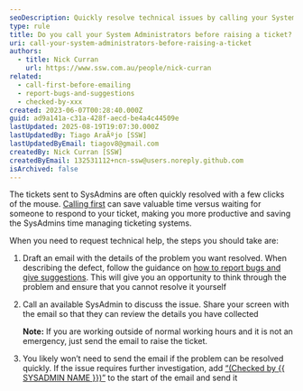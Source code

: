 ```yaml
---
seoDescription: Quickly resolve technical issues by calling your System Administrators before raising a ticket, saving time and increasing productivity.
type: rule
title: Do you call your System Administrators before raising a ticket?
uri: call-your-system-administrators-before-raising-a-ticket
authors:
  - title: Nick Curran
    url: https://www.ssw.com.au/people/nick-curran
related:
  - call-first-before-emailing
  - report-bugs-and-suggestions
  - checked-by-xxx
created: 2023-06-07T00:28:40.000Z
guid: ad9a141a-c31a-428f-aecd-be4a4c44509e
lastUpdated: 2025-08-19T19:07:30.000Z
lastUpdatedBy: Tiago AraÃºjo [SSW]
lastUpdatedByEmail: tiagov8@gmail.com
createdBy: Nick Curran [SSW]
createdByEmail: 132531112+ncn-ssw@users.noreply.github.com
isArchived: false
---
```


The tickets sent to SysAdmins are often quickly resolved with a few clicks of the mouse. [Calling first](/call-first-before-emailing) can save valuable time versus waiting for someone to respond to your ticket, making you more productive and saving the SysAdmins time managing ticketing systems.

When you need to request technical help, the steps you should take are:

1. Draft an email with the details of the problem you want resolved. When describing the defect, follow the guidance on [how to report bugs and give suggestions](/report-bugs-and-suggestions). This will give you an opportunity to think through the problem and ensure that you cannot resolve it yourself

2. Call an available SysAdmin to discuss the issue. Share your screen with the email so that they can review the details you have collected

   **Note:** If you are working outside of normal working hours and it is not an emergency, just send the email to raise the ticket.

3. You likely won’t need to send the email if the problem can be resolved quickly. If the issue requires further investigation, add [“(Checked by &#123;&#123; SYSADMIN NAME &#125;&#125;)”](/checked-by-xxx) to the start of the email and send it
